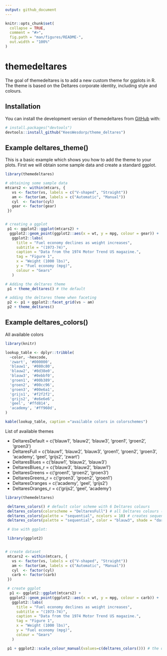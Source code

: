 ```yaml
---
output: github_document
---
```


<!-- README.md is generated from README.Rmd. Please edit that file -->

```r
knitr::opts_chunk$set(
  collapse = TRUE,
  comment = "#>",
  fig.path = "man/figures/README-",
  out.width = "100%"
)
```

# themedeltares

<!-- badges: start -->
<!-- badges: end -->

The goal of themedeltares is to add a new custom theme for ggplots in R. The theme is based on the Deltares corporate identity, including style and colours.

## Installation

You can install the development version of themedeltares from [GitHub](https://github.com/) with:

``` r
# install.packages("devtools")
devtools::install_github("KeesWesdorp/theme_deltares")
```

## Example deltares_theme()

This is a basic example which shows you how to add the theme to your plots.
First we will obtain some sample data and create a standard ggplot.

```r
library(themedeltares)

# obtaining some sample data
mtcars2 <- within(mtcars, {
   vs <- factor(vs, labels = c("V-shaped", "Straight"))
   am <- factor(am, labels = c("Automatic", "Manual"))
   cyl  <- factor(cyl)
   gear <- factor(gear)
 })


# creating a ggplot
 p1 <- ggplot2::ggplot(mtcars2) +
  ggplot2::geom_point(ggplot2::aes(x = wt, y = mpg, colour = gear)) +
   ggplot2::labs(
     title = "Fuel economy declines as weight increases",
     subtitle = "(1973-74)",
     caption = "Data from the 1974 Motor Trend US magazine.",
     tag = "Figure 1",
     x = "Weight (1000 lbs)",
     y = "Fuel economy (mpg)",
     colour = "Gears"
   )

# Adding the deltares theme
 p1 + theme_deltares() # the default

# adding the deltares theme when faceting
 p2 <- p1 + ggplot2::facet_grid(vs ~ am)
 p2 + theme_deltares()

```

## Example deltares_colors()

All available colors
```r
library(knitr)

lookup_table <- dplyr::tribble(
  ~color, ~hexcode,
  'zwart', '#000000',
  'blauw1', '#080c80',
  'blauw2', '#0d38e0',
  'blauw3', '#0ebbf0',
  'groen1', '#00b389',
  'groen2', '#00cc96',
  'groen3', '#00e6a1',
  'grijs1', '#f2f2f2',
  'grijs2', '#e6e6e6',
  'geel', '#ffd814',
  'academy', '#ff960d',
)

kable(lookup_table, caption ="available colors in colorschemes")
```

List of available themes

* DeltaresDefault   = c('blauw1', 'blauw2', 'blauw3', 'groen1', 'groen2', 'groen3')
* DeltaresFull      = c('blauw1', 'blauw2', 'blauw3', 'groen1', 'groen2', 'groen3', 'academy', 'geel', 'grijs2', 'zwart')
* DeltaresBlues     = c('blauw1', 'blauw2', 'blauw3')
* DeltaresBlues_r   = c('blauw3', 'blauw2', 'blauw1')
* DeltaresGreens    = c('groen1', 'groen2', 'groen3')
* DeltaresGreens_r  = c('groen3', 'groen2', 'groen1')
* DeltaresOranges   = c('academy', 'geel', 'grijs2')
* DeltaresOranges_r = c('grijs2', 'geel', 'academy')


```r
library(themedeltares)

 deltares_colors() # default color scheme with 6 Deltares colours
 deltares_colors(colorscheme = "DeltaresFull") # all Deltares colours (n = 10)
 deltares_colors(palette = "sequential", ncolors = 10) # creates sequential color scheme with 10 colors starting with default color "blauw1" (#080c80) all the way to white (#FFFFFF)
 deltares_colors(palette = "sequential", color = "blauw3", shade = "dark", ncolors = 8)  # creates sequential scheme from      blauw3(#0ebbf0) to black (#000000)

 # Use with ggplot:

 library(ggplot2)


# create dataset
 mtcars2 <- within(mtcars, {
   vs <- factor(vs, labels = c("V-shaped", "Straight"))
   am <- factor(am, labels = c("Automatic", "Manual"))
   cyl  <- factor(cyl)
   carb <- factor(carb)
 })

 # create ggplot
  p1 <- ggplot2::ggplot(mtcars2) +
  ggplot2::geom_point(ggplot2::aes(x = wt, y = mpg, colour = carb)) +
   ggplot2::labs(
     title = "Fuel economy declines as weight increases",
     subtitle = "(1973-74)",
     caption = "Data from the 1974 Motor Trend US magazine.",
     tag = "Figure 1",
     x = "Weight (1000 lbs)",
     y = "Fuel economy (mpg)",
     colour = "Gears"
   )

 p1 + ggplot2::scale_colour_manual(values=c(deltares_colors())) # the default Deltares colourscheme

```
